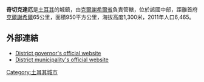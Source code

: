 '''奇切克達厄'''是[[土耳其|土耳其]]的城鎮，由[[克爾謝希爾省|克爾謝希爾省]]負責管轄，位於該國中部，距離首府[[克爾謝希爾|克爾謝希爾]]65公里，面積950平方公里，海拔高度1,300米，2011年人口6,465。

==外部連結==
* [http://www.cicekdagi.gov.tr/ District governor's official website]{{Wayback|url=http://www.cicekdagi.gov.tr/ |date=20120421030409 }} {{tr icon}}
* [http://www.cicekdagi.bel.tr/ District municipality's official website]{{Wayback|url=http://www.cicekdagi.bel.tr/ |date=20120721025902 }} {{tr icon}}

{{coord|39|36|25|N|34|24|31|E|region:TR_type:city|display=title}}

{{Turkey-geo-stub}}
[[Category:土耳其城市|Category:土耳其城市]]